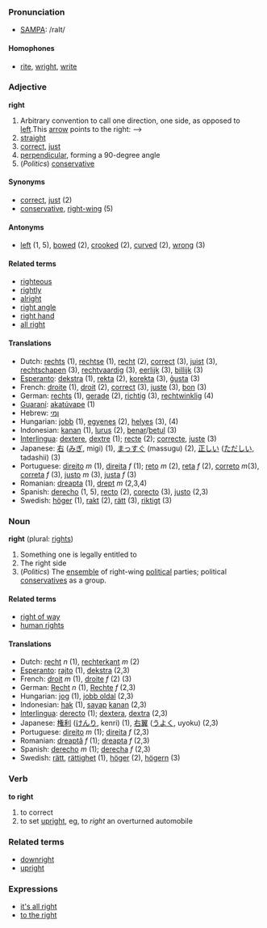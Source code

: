 ===Pronunciation===
*[[w:SAMPA|SAMPA]]: /raIt/

====Homophones====
*[[rite]], [[wright]], [[write]]

===Adjective===
'''right'''

# Arbitrary convention to call one direction, one side, as opposed to [[left]].This [[arrow]] points to the right: -->
# [[straight]]
# [[correct]], [[just]]
# [[perpendicular]], forming a 90-degree angle
# (''Politics'') [[conservative]]

====Synonyms====
*[[correct]], [[just]] (2)
*[[conservative]], [[right-wing]] (5)

====Antonyms====
*[[left]] (1, 5), [[bowed]] (2), [[crooked]] (2), [[curved]] (2), [[wrong]] (3)

====Related terms====
*[[righteous]]
*[[rightly]]
*[[alright]]
*[[right angle]]
*[[right hand]]
*[[all right]]

====Translations====
*Dutch: [[rechts]] (1), [[rechtse]] (1), [[recht]] (2), [[correct]] (3), [[juist]] (3), [[rechtschapen]] (3), [[rechtvaardig]] (3), [[eerlijk]] (3), [[billijk]] (3)
*[[Esperanto]]: [[dekstra]] (1), [[rekta]] (2), [[korekta]] (3), [[ĝusta]] (3)
*French: [[droite]] (1), [[droit]] (2), [[correct]] (3), [[juste]] (3), [[bon]] (3)
*German: [[rechts]] (1), [[gerade]] (2), [[richtig]] (3), [[rechtwinklig]] (4)
*[[Guaraní]]: [[akatúvape]] (1)
*Hebrew: [[ןמי]] 
*Hungarian: [[jobb]] (1), [[egyenes]] (2), [[helyes]] (3), [[]] (4)
*Indonesian: [[kanan]] (1), [[lurus]] (2), [[benar]]/[[betul]] (3)
*[[Interlingua]]: [[dextere]], [[dextre]] (1); [[recte]] (2); [[correcte]], [[juste]] (3)
*Japanese: [[右]] ([[みぎ]], migi) (1), [[まっすぐ]] (massugu) (2), [[正しい]] ([[ただしい]], tadashii) (3)
*Portuguese: [[direito]] ''m'' (1), [[direita]] ''f'' (1); [[reto]] ''m'' (2), [[reta]] ''f'' (2), [[correto]] ''m''(3), [[correta]] ''f'' (3), [[justo]] ''m'' (3), [[justa]] ''f'' (3)
*Romanian: [[dreapta]] (1), [[drept]] ''m'' (2,3,4)
*Spanish: [[derecho]] (1, 5), [[recto]] (2), [[corecto]] (3), [[justo]] (2,3)
*Swedish: [[höger]] (1), [[rakt]] (2), [[rätt]] (3), [[riktigt]] (3)

===Noun===
'''right''' (plural: [[rights]])

# Something one is legally entitled to
# The right side
# (''Politics'') The [[ensemble]] of right-wing [[political]] parties; political [[conservatives]] as a group.

====Related terms====
*[[right of way]]
*[[human rights]]<!-- should it be singular or plural? -->

====Translations====
*Dutch: [[recht]] ''n'' (1), [[rechterkant]] ''m'' (2)
*[[Esperanto]]: [[rajto]] (1), [[dekstra]] (2,3)
*French: [[droit]] ''m'' (1), [[droite]] ''f'' (2) (3)
*German: [[Recht]] ''n'' (1), [[Rechte]] ''f'' (2,3)
*Hungarian: [[jog]] (1), [[jobb oldal]] (2,3)
*Indonesian: [[hak]] (1), [[sayap]] [[kanan]] (2,3)
*[[Interlingua]]: [[derecto]] (1); [[dextera]], [[dextra]] (2,3)
*Japanese: [[権利]] ([[けんり]], kenri) (1), [[右翼]] ([[うよく]], uyoku) (2,3)
*Portuguese: [[direito]] ''m'' (1); [[direita]] ''f'' (2,3)
*Romanian: [[dreaptă]] ''f'' (1); [[dreapta]] ''f'' (2,3)
*Spanish: [[derecho]] ''m'' (1); [[derecha]] ''f'' (2,3)
*Swedish: [[rätt]], [[rättighet]] (1), [[höger]] (2), [[högern]] (3)

===Verb===
'''to right'''

# to correct
# to set [[upright]], eg, to ''right'' an overturned automobile

===Related terms===
*[[downright]]
*[[upright]]

===Expressions===
*[[it's all right]]
*[[to the right]]